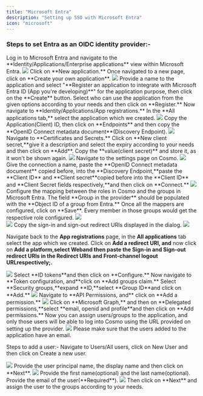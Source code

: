 ```yaml
---
title: "Microsoft Entra"
description: "Setting up SSO with Microsoft Entra"
icon: "microsoft"
---
```


### Steps to set Entra as an OIDC identity provider:-
<Steps>
<Step>
Log in to Microsoft Entra and navigate to the **Identity/Applications/Enterprise applications** view within Microsoft Entra.

<Frame>
  <img src="/images/studio/sso/image-34.png" />
</Frame>
</Step>
<Step>
Click on **New application.**
</Step>
<Step>
Once navigated to a new page, click on **Create your own application**.

<Frame>
  <img src="/images/studio/sso/image-35.png" />
</Frame>
</Step>
<Step>
Provide a name to the application and select "**Register an application to integrate with Microsoft Entra ID (App you're developing)**" for the application purpose, then click on the **Create** button.
</Step>
<Step>
Select who can use the application from the given options according to your needs and then click on **Register.**
</Step>
<Step>
Now navigate to **Identity/Applications/App registrations.**
</Step>
<Step>
In the **All applications tab,** select the application which we created.

<Frame>
  <img src="/images/studio/sso/image-36.png" />
</Frame>
</Step>
<Step>
Copy the Application(Client) ID, then click on **Endpoints** and then copy the **OpenID Connect metadata document**(Discovery Endpoint).

<Frame>
  <img src="/images/studio/sso/image-37.png" />
</Frame>
</Step>
<Step>
Navigate to **Certificates and Secrets.**
</Step>
<Step>
Click on  **New client secret,**give it a description and select the expiry according to your needs and then click on **Add**.
</Step>
<Step>
Copy the **value(client secret)** and store it, as it won't be shown again.

<Frame>
  <img src="/images/studio/sso/image-38.png" />
</Frame>
</Step>
<Step>
Navigate to the settings page on Cosmo.

<Frame>
  <img src="/images/studio/sso/image-39.png" />
</Frame>
</Step>
<Step>
 Give the connection a name, paste the **OpenID Connect metadata document** copied before, into the  **Discovery Endpoint,**paste the **Client ID** and  **Client secret**copied before into the **Client ID** and  **Client Secret fields respectively,**and then click on **Connect.**

<Frame>
  <img src="/images/studio/sso/image-40.png" />
</Frame>
</Step>
<Step>
Configure the mapping between the roles in Cosmo and the groups in Microsoft Entra. The field **Group in the provider** should be populated with the **Object ID of a group from Entra.** Once all the mappers are configured, click on **Save**. Every member in those groups would get the respective role configured.

<Frame>
  <img src="/images/studio/sso/image-41.png" />
</Frame>
<br/>
<Frame caption="Object ID of the groups in Entra">
  <img src="/images/studio/sso/image-42.png" />
</Frame>
</Step>
<Step>
Copy the sign-in and sign-out redirect URIs displayed in the dialog.

<Frame>
  <img src="/images/studio/sso/image-43.png" />
</Frame>
</Step>
<Step>

  Navigate back to the **App registrations** page, in the **All applications** tab select the app which we created.
</Step>
<Step>
 Click on **Add a redirect URI, and** now click on  **Add a platform,**select  **Web**and then paste the Sign-in and Sign-out redirect URIs in the **Redirect URIs** and  **Front-channel logout URL**respectively;**.**

<Frame>
  <img src="/images/studio/sso/image-44.png" />
</Frame>
</Step>
<Step>
 Select  **ID tokens**and then click on **Configure.**
</Step>
<Step>
  Now navigate to  **Token configuration, and**click on **Add groups claim.**
</Step>
<Step>
Select  **Security groups,**expand  **ID,**select  **Group ID**and click on **Add.**

<Frame>
  <img src="/images/studio/sso/image-45.png" />
</Frame>
</Step>
<Step>
Navigate to **API Permissions, and** click on **Add a permission.**
<Frame>
  <img src="/images/studio/sso/image-46.png" />
</Frame>
</Step>
<Step>
 Click on **Microsoft Graph,** and then on  **Delegated permissions,**select  **email, openid and profile**and then click on **Add permissions.**
</Step>
<Step>
Now you can assign users/groups to the application, and only those users will be able to log into Cosmo using the URL provided on setting up the provider.

<Frame>
  <img src="/images/studio/sso/image-47.png" />
</Frame>
</Step>
</Steps>

<Info>
Please make sure that the users added to the application have an email.

Steps to add a user:-
<Steps>
<Step>
Navigate to Users/All users, click on New User and then click on Create a new user.

<Frame>
  <img src="/images/studio/sso/image-48.png" />
</Frame>
</Step>
<Step>
Provide the user principal name, the display name and then click on **Next**.

<Frame>
  <img src="/images/studio/sso/image-49.png" />
</Frame>
</Step>
<Step>
Provide the first name(optional) and the last name(optional).
</Step>
<Step>
Provide the email of the user(**Required**).

<Frame>
  <img src="/images/studio/sso/image-50.png" />
</Frame>
</Step>
<Step>
Then click on **Next** and assign the user to the groups according to your needs.
</Step>
</Steps>
</Info>
